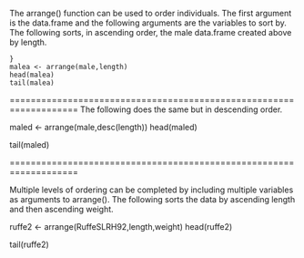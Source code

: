 
\frametitle{\texttt{Arrange} Example}
The arrange() function can be used to order individuals. The first argument is the data.frame and the following arguments are the variables to sort by. The following sorts, in ascending order, the male data.frame created above by length.

<pre><code>}
malea <- arrange(male,length)
head(malea)
tail(malea)
</code></pre>

===================================================================
The following does the same but in descending order.


maled <- arrange(male,desc(length))
head(maled)

tail(maled)

===================================================================

Multiple levels of ordering can be completed by including multiple variables as arguments to arrange(). The following sorts the data by ascending length and then ascending weight.


ruffe2 <- arrange(RuffeSLRH92,length,weight)
head(ruffe2)

tail(ruffe2)
